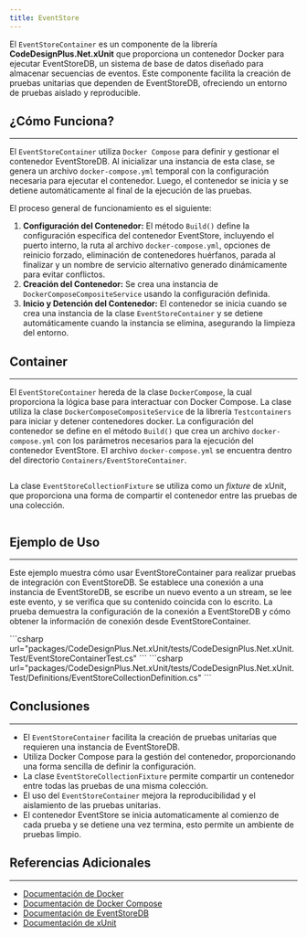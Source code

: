 ```yaml
---
title: EventStore
---
```



El `EventStoreContainer` es un componente de la librería **CodeDesignPlus.Net.xUnit** que proporciona un contenedor Docker para ejecutar EventStoreDB, un sistema de base de datos diseñado para almacenar secuencias de eventos. Este componente facilita la creación de pruebas unitarias que dependen de EventStoreDB, ofreciendo un entorno de pruebas aislado y reproducible.

## ¿Cómo Funciona?
---

El `EventStoreContainer` utiliza `Docker Compose` para definir y gestionar el contenedor EventStoreDB. Al inicializar una instancia de esta clase, se genera un archivo `docker-compose.yml` temporal con la configuración necesaria para ejecutar el contenedor. Luego, el contenedor se inicia y se detiene automáticamente al final de la ejecución de las pruebas.

El proceso general de funcionamiento es el siguiente:
1. **Configuración del Contenedor:** El método `Build()` define la configuración específica del contenedor EventStore, incluyendo el puerto interno, la ruta al archivo `docker-compose.yml`, opciones de reinicio forzado, eliminación de contenedores huérfanos, parada al finalizar y un nombre de servicio alternativo generado dinámicamente para evitar conflictos.
2. **Creación del Contenedor:** Se crea una instancia de `DockerComposeCompositeService` usando la configuración definida.
3. **Inicio y Detención del Contenedor:** El contenedor se inicia cuando se crea una instancia de la clase `EventStoreContainer` y se detiene automáticamente cuando la instancia se elimina, asegurando la limpieza del entorno.

## Container
---

El `EventStoreContainer` hereda de la clase `DockerCompose`, la cual proporciona la lógica base para interactuar con Docker Compose.  La clase utiliza la clase `DockerComposeCompositeService` de la librería `Testcontainers` para iniciar y detener contenedores docker. La configuración del contenedor se define en el método `Build()` que crea un archivo `docker-compose.yml` con los parámetros necesarios para la ejecución del contenedor EventStore. El archivo `docker-compose.yml` se encuentra dentro del directorio `Containers/EventStoreContainer`.

```csharp url="packages/CodeDesignPlus.Net.xUnit/src/CodeDesignPlus.Net.xUnit/Containers/EventStoreContainer/EventStoreContainer.cs"
```

La clase `EventStoreCollectionFixture` se utiliza como un *fixture* de xUnit, que proporciona una forma de compartir el contenedor entre las pruebas de una colección.

```csharp url="packages/CodeDesignPlus.Net.xUnit/src/CodeDesignPlus.Net.xUnit/Containers/EventStoreContainer/EventStoreCollectionFixture.cs"
```

## Ejemplo de Uso
---

Este ejemplo muestra cómo usar EventStoreContainer para realizar pruebas de integración con EventStoreDB. Se establece una conexión a una instancia de EventStoreDB, se escribe un nuevo evento a un stream, se lee este evento, y se verifica que su contenido coincida con lo escrito. La prueba demuestra la configuración de la conexión a EventStoreDB y cómo obtener la información de conexión desde EventStoreContainer.

<Tabs>
    <TabItem label="EventStoreContainerTest">         
    ```csharp url="packages/CodeDesignPlus.Net.xUnit/tests/CodeDesignPlus.Net.xUnit.Test/EventStoreContainerTest.cs"
    ```
    </TabItem>
    <TabItem label="EventStoreCollectionDefinition">
    ```csharp url="packages/CodeDesignPlus.Net.xUnit/tests/CodeDesignPlus.Net.xUnit.Test/Definitions/EventStoreCollectionDefinition.cs"
    ```
    </TabItem>
</Tabs>

## Conclusiones
---

-   El `EventStoreContainer` facilita la creación de pruebas unitarias que requieren una instancia de EventStoreDB.
-   Utiliza Docker Compose para la gestión del contenedor, proporcionando una forma sencilla de definir la configuración.
-   La clase `EventStoreCollectionFixture` permite compartir un contenedor entre todas las pruebas de una misma colección.
-   El uso del `EventStoreContainer` mejora la reproducibilidad y el aislamiento de las pruebas unitarias.
-  El contenedor EventStore se inicia automaticamente al comienzo de cada prueba y se detiene una vez termina, esto permite un ambiente de pruebas limpio.

## Referencias Adicionales
---

-   [Documentación de Docker](https://docs.docker.com/)
-   [Documentación de Docker Compose](https://docs.docker.com/compose/)
-   [Documentación de EventStoreDB](https://developers.eventstore.com/getting-started/quickstart/)
-   [Documentación de xUnit](https://xunit.net/)